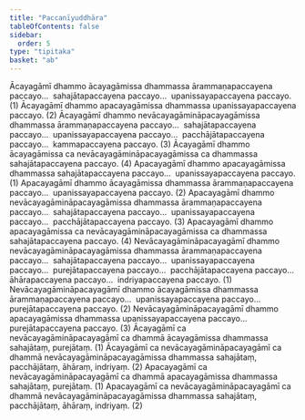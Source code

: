 ```yaml
---
title: "Paccanīyuddhāra"
tableOfContents: false
sidebar:
  order: 5
type: "tipitaka"
basket: "ab"
---
```



<DynamicBreadcrumb />

<Division number="69">

<Paragraph number="1633">
Ācayagāmī dhammo ācayagāmissa dhammassa ārammaṇapaccayena paccayo…  sahajātapaccayena paccayo…  upanissayapaccayena paccayo. (1)
</Paragraph>

<Paragraph number="1634">
Ācayagāmī dhammo apacayagāmissa dhammassa upanissayapaccayena paccayo. (2)
</Paragraph>

<Paragraph number="1635">
Ācayagāmī dhammo nevācayagāmināpacayagāmissa dhammassa ārammaṇapaccayena paccayo…  sahajātapaccayena paccayo…  upanissayapaccayena paccayo…  pacchājātapaccayena paccayo…  kammapaccayena paccayo. (3)
</Paragraph>

<Paragraph number="1636">
Ācayagāmī dhammo ācayagāmissa ca nevācayagāmināpacayagāmissa ca dhammassa sahajātapaccayena paccayo. (4)
</Paragraph>

</Division>
<Division number="70">

<Paragraph number="1637">
Apacayagāmī dhammo apacayagāmissa dhammassa sahajātapaccayena paccayo…  upanissayapaccayena paccayo. (1)
</Paragraph>

<Paragraph number="1638">
Apacayagāmī dhammo ācayagāmissa dhammassa ārammaṇapaccayena paccayo…  upanissayapaccayena paccayo. (2)
</Paragraph>

<Paragraph number="1639">
Apacayagāmī dhammo nevācayagāmināpacayagāmissa dhammassa ārammaṇapaccayena paccayo…  sahajātapaccayena paccayo…  upanissayapaccayena paccayo…  pacchājātapaccayena paccayo. (3)
</Paragraph>

<Paragraph number="1640">
Apacayagāmī dhammo apacayagāmissa ca nevācayagāmināpacayagāmissa ca dhammassa sahajātapaccayena paccayo. (4)
</Paragraph>

</Division>
<Division number="71">

<Paragraph number="1641">
Nevācayagāmināpacayagāmī dhammo nevācayagāmināpacayagāmissa dhammassa ārammaṇapaccayena paccayo…  sahajātapaccayena paccayo…  upanissayapaccayena paccayo…  purejātapaccayena paccayo…  pacchājātapaccayena paccayo…  āhārapaccayena paccayo…  indriyapaccayena paccayo. (1)
</Paragraph>

<Paragraph number="1642">
Nevācayagāmināpacayagāmī dhammo ācayagāmissa dhammassa ārammaṇapaccayena paccayo…  upanissayapaccayena paccayo…  purejātapaccayena paccayo. (2)
</Paragraph>

<Paragraph number="1643">
Nevācayagāmināpacayagāmī dhammo apacayagāmissa dhammassa upanissayapaccayena paccayo…  purejātapaccayena paccayo. (3)
</Paragraph>

</Division>
<Division number="72">

<Paragraph number="1644">
Ācayagāmī ca nevācayagāmināpacayagāmī ca dhammā ācayagāmissa dhammassa sahajātaṃ, purejātaṃ. (1)
</Paragraph>

<Paragraph number="1645">
Ācayagāmī ca nevācayagāmināpacayagāmī ca dhammā nevācayagāmināpacayagāmissa dhammassa sahajātaṃ, pacchājātaṃ, āhāraṃ, indriyaṃ. (2)
</Paragraph>

<Paragraph number="1646">
Apacayagāmī ca nevācayagāmināpacayagāmī ca dhammā apacayagāmissa dhammassa sahajātaṃ, purejātaṃ. (1)
</Paragraph>

<Paragraph number="1647">
Apacayagāmī ca nevācayagāmināpacayagāmī ca dhammā nevācayagāmināpacayagāmissa dhammassa sahajātaṃ, pacchājātaṃ, āhāraṃ, indriyaṃ. (2)
</Paragraph>
</Division>